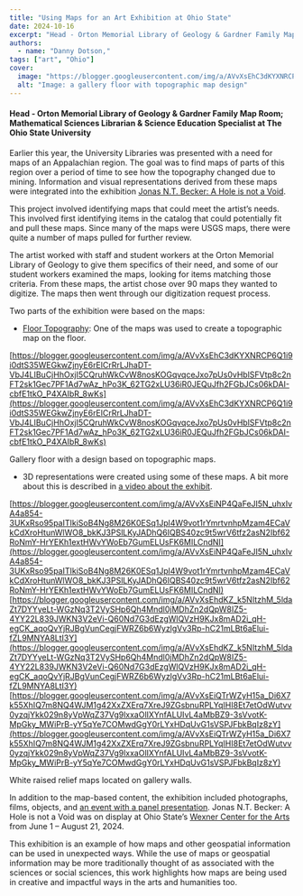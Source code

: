 ```yaml
---
title: "Using Maps for an Art Exhibition at Ohio State"
date: 2024-10-16
excerpt: "Head - Orton Memorial Library of Geology & Gardner Family Map Room; Mathematical Sciences Librarian & Science Education Specialist at The Ohio State University Earlier this year, the University Libraries was presented with a need for maps of an Appalachian region."
authors:
  - name: "Danny Dotson,"
tags: ["art", "Ohio"]
cover:
  image: "https://blogger.googleusercontent.com/img/a/AVvXsEhC3dKYXNRCP6Q1i9i0dtS35WEGkwZjnyE6rElCrRrLJhaDT-VbJ4LIBuCjHhOxjI5CQruhWkCvW8nosKOGqvqceJxo7pUs0vHblSFVtp8c2nFT2sk1Gec7PF1Ad7wAz_hPo3K_62TG2xLU36iR0JEQuJfh2FGbJCs06kDAI-cbfE1tkO_P4XAIbR_8wKs=w284-h320"
  alt: "Image: a gallery floor with topographic map design"
---
```


#### Head - Orton Memorial Library of Geology &amp; Gardner Family Map Room; Mathematical Sciences Librarian &amp; Science Education Specialist at The Ohio State University



 

Earlier this year, the University Libraries was presented with a need for maps of an Appalachian region. The goal was to find maps of parts of this region over a period of time to see how the topography changed due to mining. Information   and visual representations derived from these maps were integrated into the exhibition  [Jonas N.T. Becker: A Hole is not a Void](https://wexarts.org/exhibitions/jonas-nt-becker-hole-not-void).

 

This project involved identifying maps that could meet the artist’s needs. This involved first identifying items in the catalog that could potentially fit and pull these maps. Since many of the maps were USGS maps, there were quite a number   of maps pulled for further review.

 

The artist worked with staff and student workers at the Orton Memorial Library of Geology to give them specifics of their need, and some of our student workers examined the maps, looking for items matching those criteria. From these maps,   the artist chose over 90 maps they wanted to digitize. The maps then went through our digitization request process.

 

Two parts of the exhibition were based on the maps:

 
- [Floor Topography](https://wexarts.org/sites/default/files/2024-07/becker_gallery_3.jpg): One of the maps was used to create a topographic map on the floor.
 

[https://blogger.googleusercontent.com/img/a/AVvXsEhC3dKYXNRCP6Q1i9i0dtS35WEGkwZjnyE6rElCrRrLJhaDT-VbJ4LIBuCjHhOxjI5CQruhWkCvW8nosKOGqvqceJxo7pUs0vHblSFVtp8c2nFT2sk1Gec7PF1Ad7wAz_hPo3K_62TG2xLU36iR0JEQuJfh2FGbJCs06kDAI-cbfE1tkO_P4XAIbR_8wKs](https://blogger.googleusercontent.com/img/a/AVvXsEhC3dKYXNRCP6Q1i9i0dtS35WEGkwZjnyE6rElCrRrLJhaDT-VbJ4LIBuCjHhOxjI5CQruhWkCvW8nosKOGqvqceJxo7pUs0vHblSFVtp8c2nFT2sk1Gec7PF1Ad7wAz_hPo3K_62TG2xLU36iR0JEQuJfh2FGbJCs06kDAI-cbfE1tkO_P4XAIbR_8wKs)

 

Gallery floor with a design based on topographic maps.

 
- 3D representations were created using some of these maps. A bit more about this is described in [a video about the exhibit](https://youtu.be/J_wrP1H0tKs?si=_Jp5B9jbJ4Ej9ZJN).
 

[https://blogger.googleusercontent.com/img/a/AVvXsEiNP4QaFeJI5N_uhxIvA4a854-3UKxRso95paITIkiSoB4Ng8M26K0ESq1Jpl4W9vot1rYmrtvnhpMzam4ECaVkCdXroHtunWlWO8_bkKJ3PSlLKyJADhQ6IQBS40zc9t5wrV6tfz2asN2Ibf62RoNmY-HrYEKh1extHWvYWoEb7GumELUsFK6MILCndNI](https://blogger.googleusercontent.com/img/a/AVvXsEiNP4QaFeJI5N_uhxIvA4a854-3UKxRso95paITIkiSoB4Ng8M26K0ESq1Jpl4W9vot1rYmrtvnhpMzam4ECaVkCdXroHtunWlWO8_bkKJ3PSlLKyJADhQ6IQBS40zc9t5wrV6tfz2asN2Ibf62RoNmY-HrYEKh1extHWvYWoEb7GumELUsFK6MILCndNI) [https://blogger.googleusercontent.com/img/a/AVvXsEhdKZ_k5NItzhM_5ldaZt7DYYyeLt-WGzNq3T2VySHp6Qh4Mndl0jMDhZn2dQpW8IZ5-4YY22L839JWKN3V2eVi-Q60Nd7G3dEzgWlQVzH9KJx8mAD2i_qH-egCK_aqoQvYjRJBgVunCegjFWRZ6b6WyzlgVv3Rp-hC21mLBt6aElui-fZL9MNYA8LtI3Y](https://blogger.googleusercontent.com/img/a/AVvXsEhdKZ_k5NItzhM_5ldaZt7DYYyeLt-WGzNq3T2VySHp6Qh4Mndl0jMDhZn2dQpW8IZ5-4YY22L839JWKN3V2eVi-Q60Nd7G3dEzgWlQVzH9KJx8mAD2i_qH-egCK_aqoQvYjRJBgVunCegjFWRZ6b6WyzlgVv3Rp-hC21mLBt6aElui-fZL9MNYA8LtI3Y) [https://blogger.googleusercontent.com/img/a/AVvXsEiQTrWZyH15a_Di6X7k55XhIQ7m8NQ4WJM1g42XxZXErq7XreJ9ZGsbnuRPLYqIHI8Et7etOdWutvv0yzqjYkk029n8yVpWqZ37Vg9lxxaOlIXYnfALUIvL4aMbBZ9-3sVvotK-MpGky_MWiPrB-yY5qYe7COMwdGgY0rLYxHDqUvG1sVSPJFbkBqIz8zY](https://blogger.googleusercontent.com/img/a/AVvXsEiQTrWZyH15a_Di6X7k55XhIQ7m8NQ4WJM1g42XxZXErq7XreJ9ZGsbnuRPLYqIHI8Et7etOdWutvv0yzqjYkk029n8yVpWqZ37Vg9lxxaOlIXYnfALUIvL4aMbBZ9-3sVvotK-MpGky_MWiPrB-yY5qYe7COMwdGgY0rLYxHDqUvG1sVSPJFbkBqIz8zY)

 

White raised relief maps located on gallery walls.

 

In addition to the map-based content, the exhibition included photographs, films, objects, and  [an event with a panel presentation](https://wexarts.org/talks-more/artist-response-coal-transitions). Jonas N.T. Becker: A Hole is not a Void was on display at Ohio State’s  [Wexner Center for the Arts](https://wexarts.org/) from June 1 – August 21, 2024.

 

This exhibition is an example of how maps and other geospatial information can be used in unexpected ways. While the use of maps or geospatial information may be more traditionally thought of as associated with the sciences or social sciences,   this work highlights how maps are being used in creative and impactful ways in the arts and humanities too.
